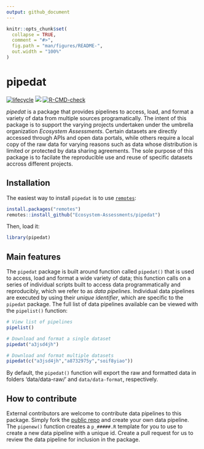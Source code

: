 ```yaml
---
output: github_document
---
```


<!-- README.md is generated from README.Rmd. Please edit that file -->

```r
knitr::opts_chunk$set(
  collapse = TRUE,
  comment = "#>",
  fig.path = "man/figures/README-",
  out.width = "100%"
)
```

# pipedat

<!-- badges: start -->
<!-- [![Check package](https://github.com/inSileco/graphicsutils/actions/workflows/check-moreorless-standard.yaml/badge.svg)](https://github.com/inSileco/graphicsutils/actions/workflows/check-moreorless-standard.yaml) -->
<!-- [![codecov](https://codecov.io/gh/inSileco/graphicsutils/branch/master/graph/badge.svg)](https://codecov.io/gh/inSileco/graphicsutils) -->
[![lifecycle](https://img.shields.io/badge/lifecycle-experimental-orange.svg)](https://www.tidyverse.org/lifecycle/#preliminary)
![](https://img.shields.io/badge/status-preliminary-blue.svg)
<!-- [![r-universe](https://insileco.r-universe.dev/badges/graphicsutils)](https://insileco.r-universe.dev/ui#builds) -->
[![R-CMD-check](https://github.com/Ecosystem-Assessments/pipedat/actions/workflows/R-CMD-check.yaml/badge.svg)](https://github.com/Ecosystem-Assessments/pipedat/actions/workflows/R-CMD-check.yaml)
<!-- badges: end -->

*pipedat* is a package that provides pipelines to access, load, and format a variety of data from multiple sources programatically. The intent of this package is to support the varying projects undertaken under the umbrella organization *Ecosystem Assessments*. Certain datasets are directly accessed through APIs and open data portals, while others require a local copy of the raw data for varying reasons such as data whose distribution is limited or protected by data sharing agreements. The sole purpose of this package is to facilate the reproducible use and reuse of specific datasets accross different projects.

## Installation

The easiest way to install `pipedat` is to use [`remotes`](https://cran.r-project.org/package=remotes):

``` r
install.packages("remotes")
remotes::install_github("Ecosystem-Assessments/pipedat")
```

Then, load it:

```r
library(pipedat)
```

## Main features 

The `pipedat` package is built around function called `pipedat()` that is used to access, load and format a wide variety of data; this function calls on a series of individual scripts built to access data programmatically and reproducibly, which we refer to as *data pipelines*. Individual data pipelines are executed by using their *unique identifier*, which are specific to the `pipedat` package. The full list of data pipelines available can be viewed with the `pipelist()` function: 

```r
# View list of pipelines 
pipelist()

# Download and format a single dataset 
pipedat("a3jsd4jh")

# Download and format multiple datasets
pipedat(c("a3jsd4jh","a8732975y","soif8yiao"))
```

By default, the `pipedat()` function will export the raw and formatted data in folders 'data/data-raw/' and `data/data-format`, respectively. 


## How to contribute

External contributors are welcome to contribute data pipelines to this package. Simply fork the [public repo]() and create your own data pipeline. The `pipenew()` function creates a `p_#####.R` template for you to use to create a new data pipeline with a unique id. Create a pull request for us to review the data pipeline for inclusion in the package. 
